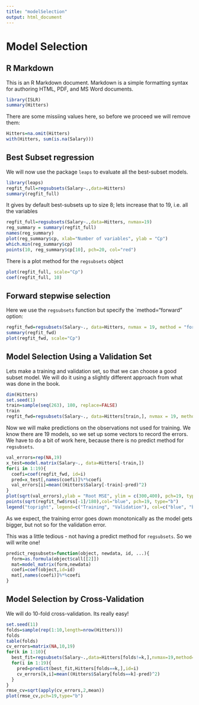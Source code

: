 ```yaml
---
title: "modelSelection"
output: html_document
---
```


Model Selection
================

## R Markdown

This is an R Markdown document. Markdown is a simple formatting syntax for authoring HTML, PDF, and MS Word documents. 

```r
library(ISLR)
summary(Hitters)
```
There are some missiing values here, so before we proceed we will remove them:

```r
Hitters=na.omit(Hitters)
with(Hitters, sum(is.na(Salary)))
```

Best Subset regression
------------------------
We will now use the package `leaps` to evaluate all the best-subset models.
```r
library(leaps)
regfit_full=regsubsets(Salary~.,data=Hitters)
summary(regfit_full)
```

It gives by default best-subsets up to size 8; lets increase that to 19, i.e. all the variables
```r
regfit_full=regsubsets(Salary~.,data=Hitters, nvmax=19)
reg_summary = summary(regfit_full)
names(reg_summary)
plot(reg_summary$cp, xlab="Number of variables", ylab = "Cp")
which.min(reg_summary$cp)
points(10, reg_summary$cp[10], pch=20, col="red")
```

There is a plot method for the `regsubsets` object
```r
plot(regfit_full, scale="Cp")
coef(regfit_full, 10)
```

Forward stepwise selection
---------------------------

Here we use the `regsubsets` function but specify the `method="forward" option:
```r
regfit_fwd=regsubsets(Salary~., data=Hitters, nvmax = 19, method = "forward")
summary(regfit_fwd)
plot(regfit_fwd, scale="Cp")
```

Model Selection Using a Validation Set
---------------------------------------
Lets make a training and validation set, so that we can choose a good subset model.
We will do it using a slightly different approach from what was done in the book.

```r
dim(Hitters)
set.seed(1)
train=sample(seq(263), 180, replace=FALSE)
train
regfit_fwd=regsubsets(Salary~., data=Hitters[train,], nvmax = 19, method = "forward")
```

Now we will make predictions on the observations not used for training. We know there are 19 models, so we set up some vectors to record the errors. We have to do a bit of work here, because there is no predict method for `regsubsets`.
```r
val_errors=rep(NA,19)
x_test=model.matrix(Salary~., data=Hitters[-train,])
for(i in 1:19){
  coefi=coef(regfit_fwd, id=i)
  pred=x_test[,names(coefi)]%*%coefi
  val_errors[i]=mean((Hitters$Salary[-train]-pred)^2)
}
plot(sqrt(val_errors),ylab = "Root MSE", ylim = c(300,400), pch=19, type="b")
points(sqrt(regfit_fwd$rss[-1]/180),col="blue", pch=19, type="b")
legend("topright", legend=c("Training", "Validation"), col=c("blue", "black"), pch=19)
```

As we expect, the training error goes down monotonically as the model gets bigger, but not so for the validation error.

This was a little tedious - not having a predict method for `regsubsets`. So we will write one!

```r
predict_regsubsets=function(object, newdata, id, ...){
  form=as.formula(object$call[[2]])
  mat=model_matrix(form,newdata)
  coefi=coef(object,id=id)
  mat[,names(coefi)]%*%coefi
}
```

Model Selection by Cross-Validation
------------------------------------
We will do 10-fold cross-validation. Its really easy!
```r
set.seed(11)
folds=sample(rep(1:10,length=nrow(Hitters)))
folds
table(folds)
cv_errors=matrix(NA,10,19)
for(k in 1:10){
  best_fit=regsubsets(Salary~.,data=Hitters[folds!=k,],nvmax=19,method="forward")
  for(i in 1:19){
    pred=predict(best_fit,Hitters[folds==k,],id=i)
    cv_errors[k,i]=mean((Hitters$Salary[folds==k]-pred)^2)
  }
}
rmse_cv=sqrt(apply(cv_errors,2,mean))
plot(rmse_cv,pch=19,type="b")
```